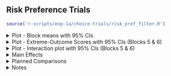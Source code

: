 ## Risk Preference Trials

```r
source('r-scripts/exp-1a/choice-trials/risk_pref_filter.R')
```

<!-- Risky Trial Plots -->

<details>
  <summary>
  Plot - Block means with 95% CIs
  </summary>
  
<br>
  
```r
source('r-scripts/exp-1a/choice-trials/risk_pref_plots.R')
include_graphics(
  file.path(main_dir,"plots/exp-1a/choice-trials/plt_risky_blk.png")
)
```

<br>

</details>

<details>
  <summary>
  Plot - Extreme-Outcome Scores with 95% CIs (Blocks 5 & 6)
  </summary>
  
<br>
  
```r
include_graphics(
  file.path(main_dir,"plots/exp-1a/choice-trials/plt_risky_bar.png")
)
```

<br>

</details>

<details>
  <summary>
  Plot - Interaction plot with 95% CIs (Blocks 5 & 6)
  </summary>

<br>
  
```r
include_graphics(
  file.path(main_dir,"plots/exp-1a/choice-trials/plt_risky_int.png")
)
```

<br>

</details>

<details>
  <summary>
  Main Effects
  </summary>

```r
source("r-scripts/exp-1a/choice-trials/risk_pref_analysis.R")
source('r-scripts/exp-1a/choice-trials/risk_pref_summary.R')
```

<h4> ANOVA Table </h4>
  
```r
kable(risky_main, 'html', digits = 3) %>%
  kable_classic(full_width = T, position = "center", html_font = "Arial")
```

**Main Effect of Group:**  
  
$\chi^2(`r df_diffs[2]`) = `r l_rats[2]`, p = `r p_vals[2]`, BF_{10} `r bfs[2]`$

**Main Effect of Choice Value (i.e., Extreme Outcome effect):**

$\chi^2(`r df_diffs[3]`) = `r l_rats[3]`, p `r p_vals[3]`, BF_{10} `r bfs[3]`$
  
**Interaction: Group $\times$ Choice Value:**

$\chi^2(`r df_diffs[4]`) = `r l_rats[4]`, p = `r p_vals[4]`, BF_{10} `r bfs[4]`$  
  
<br>
  
</details>

<details>
  <summary>
  Planned Comparisons
  </summary>

<h4> ANOVA Table </h4>

```r
kable(pc, 'html', digits = 3) %>%
  kable_classic(full_width = T, position = "center", html_font = "Arial")
```

```r
b_vals <- round(pc$Value, 3)
t_stat <- round(pc$`t-value`, 3)
df_vals <- pc$DF
p_vals <- ifelse(pc$`p-value` < 0.001, 
                 '< 0.001', round(pc$`p-value`, 3))
r_vals <- round(pc$r_effect, 3)
```

**EX 80-20 vs. EX 50-50:**

$b = `r b_vals[2]`, t(`r df_vals[2]`) = `r t_stat[2]`, p = `r p_vals[2]`, r = `r r_vals[2]`$

**EX 20-80 vs. EX 50-50:**

$b = `r b_vals[3]`, t(`r df_vals[3]`) = `r t_stat[3]`, p = `r p_vals[3]`, r = `r r_vals[3]`$

**EX 80-20 vs. EX 50-50 | Choice Value (High vs. Low):**

$b = `r b_vals[5]`, t(`r df_vals[5]`) = `r t_stat[5]`, p = `r p_vals[5]`, r = `r r_vals[5]`$

**EX 20-80 vs. EX 50-50 | Choice Value (High vs. Low):**

$b = `r b_vals[6]`, t(`r df_vals[6]`) = `r t_stat[6]`, p = `r p_vals[6]`, r = `r r_vals[6]`$

</details>

<!-- Notes -->

<details>
  <summary>
  Notes
  </summary>

- All plots and analyses are showing the combined effect of block 5 and 6.
- Bayes Factors are reported as Inverse Bayes Factors, this means larger values
indicate greater support for the effect. Anything less than 1 should be considered as contributing no evidence.

</details>